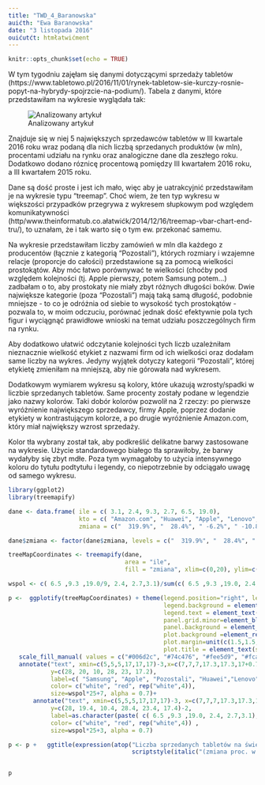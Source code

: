 ---
title: "TWD_4_Baranowska"
auićth: "Ewa Baranowska"
date: "3 listopada 2016"
ouićutćt: htmłatwićment
---

```{r setup, include=FALSE}
knitr::opts_chunk$set(echo = TRUE)
```
W tym tygodniu zajęłam się danymi dotyczącymi sprzedaży tabletów (https://www.tabletowo.pl/2016/11/01/rynek-tabletow-sie-kurczy-rosnie-popyt-na-hybrydy-spojrzcie-na-podium/). Tabela z danymi, które przedstawiłam na wykresie wyglądała tak:

![Analizowany artykuł](artykuł.jpg)

Znajduje się w niej 5 największych sprzedawców tabletów w III kwartale 2016 roku wraz podaną dla nich liczbą sprzedanych produktów (w mln), procentami udziału na rynku oraz analogiczne dane dla zeszłego roku. Dodatkowo dodano róznicę procentową pomiędzy III kwartałem 2016 roku, a III kwartałem 2015 roku.

Dane są dość proste i jest ich mało, więc aby je uatrakcyjnić przedstawiłam je na wykresie typu "treemap". Choć wiem, że ten typ wykresu  w większości przypadków przegrywa z wykresem słupkowym pod względem komunikatywności  (http/www.theinformatub.co.ałatwićk/2014/12/16/treemap-vbar-chart-end-tru/), to uznałam, że i tak warto się o tym ew. przekonać samemu.

Na wykresie przedstawiłam liczby zamówień w mln dla każdego z producentów (łącznie z kategorią "Pozostali"), których rozmiary i wzajemne relacje (proporcje do całości) przedstawione są za pomocą wielkości prostokątów. Aby móc łatwo porównywać te wielkości (choćby pod względem kolejności (tj. Apple pierwszy, potem Samsung potem...) zadbałam o to, aby prostokaty nie miały zbyt różnych długości boków.  Dwie największe kategorie (poza "Pozostali") mają taką samą długość, podobnie mniejsze - to co je odróżnia od siebie to wysokość tych prostokątów - pozwala to, w moim odczuciu, porównać jednak dość efektywnie pola tych figur i wyciągnąć prawidłowe wnioski na temat udziału poszczególnych firm na rynku.

Aby dodatkowo ułatwić odczytanie kolejności tych liczb uzależniłam nieznacznie wielkość etykiet z nazwami firm od ich wielkości oraz dodałam same liczby na wykres. Jedyny wyjątek dotyczy kategorii "Pozostali", której etykietę zmieniłam na mniejszą, aby nie górowała nad wykresem.

Dodatkowym wymiarem wykresu są kolory, które ukazują wzrosty/spadki w liczbie sprzedanych tabletów. Same procenty zostały podane w legendzie jako nazwy kolorów. Taki dobór kolorów pozwolił na 2 rzeczy: po pierwsze wyróżnienie największego sprzedawcy, firmy Apple, poprzez dodanie etykiety w kontrastującym kolorze, a po drugie wyróżnienie Amazon.com, który miał największy wzrost sprzedaży.

Kolor tła wybrany został tak, aby podkreślić delikatne barwy zastosowane na wykresie. Użycie standardowego białego tła sprawiłoby, że barwy wydałyby się zbyt mdłe. Poza tym wymagałoby to użycia intensywnego koloru do tytułu podtytułu i legendy, co niepotrzebnie by odciągało uwagę od samego wykresu.

```{r, message=F, warning=F}
library(ggplot2)
library(treemapify)

dane <- data.frame( ile = c( 3.1, 2.4, 9.3, 2.7, 6.5, 19.0),
                    kto = c( "Amazon.com", "Huawei", "Apple", "Lenovo", "Samsung", "Pozostali"),
                    zmiana = c("  319.9%", "  28.4%", " -6.2%", " -10.8%", " -19.3%", " -29.2%"))

dane$zmiana <- factor(dane$zmiana, levels = c("  319.9%", "  28.4%", " -6.2%", " -10.8%", " -19.3%", " -29.2%"))

treeMapCoordinates <- treemapify(dane,
                                 area = "ile",
                                 fill = "zmiana", xlim=c(0,20), ylim=c(0,30))

wspol <- c( 6.5 ,9.3 ,19.0/9, 2.4, 2.7,3.1)/sum(c( 6.5 ,9.3 ,19.0, 2.4, 2.7,3.1))

p <-  ggplotify(treeMapCoordinates) + theme(legend.position="right", legend.title= element_text(size=18, colour="white"),
                                            legend.background = element_rect(fill="black", colour = "black"),
                                            legend.text = element_text(size=14, colour= "white"),
                                            panel.grid.minor=element_blank(),   panel.grid.major=element_blank(),
                                            panel.background = element_rect(fill="black"),
                                            plot.background =element_rect(fill="black"),
                                            plot.margin=unit(c(1.5,1.5,1.5,1.5),"cm"),
                                            plot.title = element_text(size = 22, face = "bold", colour= "white" ))+
   scale_fill_manual( values = c("#006d2c", "#74c476", "#fee5d9", "#fcae91", "#fb6a4a", "#de2d26"))+
   annotate("text", xmin=c(5,5,5,17,17,17)-3,x=c(7,7,7,17.3,17.3,17+0.7)-1,
            y=c(28, 20, 10, 28, 23, 17.2), 
            label=c( "Samsung", "Apple", "Pozostali", "Huawei","Lenovo", "Amazon.com"),
            color= c("white", "red", rep("white",4)), 
            size=wspol*25+7, alpha = 0.7)+
       annotate("text", xmin=c(5,5,5,17,17,17)-3, x=c(7,7,7,17.3,17.3,17.7)-1,
            y=c(28, 19.4, 10.4, 28.4, 23.4, 17.4)-2, 
            label=as.character(paste( c( 6.5 ,9.3 ,19.0, 2.4, 2.7,3.1), "mln", sep = " ")) ,
            color= c("white", "red", rep("white",4)) , 
            size=wspol*25+3, alpha = 0.7)

p <- p +   ggtitle(expression(atop("Liczba sprzedanych tabletów na świecie \n             w III kwartale 2016 roku",
                                   scriptstyle(italic("(zmiana proc. w porównaniu do III kw. 2015 r.)"), ""))))



```
```{r,echo=F, out.dth = '1000px',out.heig = '800px', fig.align='center', fig.width=10, fig.height=8}
p
```

